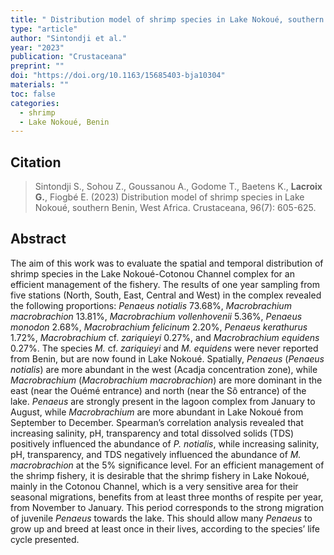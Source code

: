 ```yaml
---
title: " Distribution model of shrimp species in Lake Nokoué, southern Benin, West Africa"
type: "article"
author: "Sintondji et al."
year: "2023"
publication: "Crustaceana"
preprint: ""
doi: "https://doi.org/10.1163/15685403-bja10304"
materials: ""
toc: false
categories:
  - shrimp
  - Lake Nokoué, Benin
---
```


## Citation

> Sintondji S., Sohou Z., Goussanou A., Godome T., Baetens K., **Lacroix G.**, Fiogbé E. (2023) Distribution model of shrimp species in Lake Nokoué, southern Benin, West Africa. Crustaceana, 96(7): 605-625.

## Abstract

The aim of this work was to evaluate the spatial and temporal distribution of shrimp species in the Lake Nokoué-Cotonou Channel complex for an efficient management of the fishery. The results of one year sampling from five stations (North, South, East, Central and West) in the complex revealed the following proportions: *Penaeus notialis* 73.68%, *Macrobrachium macrobrachion* 13.81%, *Macrobrachium vollenhovenii* 5.36%, *Penaeus monodon* 2.68%, *Macrobrachium felicinum* 2.20%, *Penaeus kerathurus* 1.72%, *Macrobrachium* cf. *zariquieyi* 0.27%, and *Macrobrachium equidens* 0.27%. The species *M.* cf. *zariquieyi* and *M. equidens* were never reported from Benin, but are now found in Lake Nokoué. Spatially, *Penaeus* (*Penaeus notialis*) are more abundant in the west (Acadja concentration zone), while *Macrobrachium* (*Macrobrachium macrobrachion*) are more dominant in the east (near the Ouémé entrance) and north (near the Sô entrance) of the lake. *Penaeus* are strongly present in the lagoon complex from January to August, while *Macrobrachium* are more abundant in Lake Nokoué from September to December. Spearman’s correlation analysis revealed that increasing salinity, pH, transparency and total dissolved solids (TDS) positively influenced the abundance of *P. notialis*, while increasing salinity, pH, transparency, and TDS negatively influenced the abundance of *M. macrobrachion* at the 5% significance level. For an efficient management of the shrimp fishery, it is desirable that the shrimp fishery in Lake Nokoué, mainly in the Cotonou Channel, which is a very sensitive area for their seasonal migrations, benefits from at least three months of respite per year, from November to January. This period corresponds to the strong migration of juvenile *Penaeus* towards the lake. This should allow many *Penaeus* to grow up and breed at least once in their lives, according to the species’ life cycle presented.
